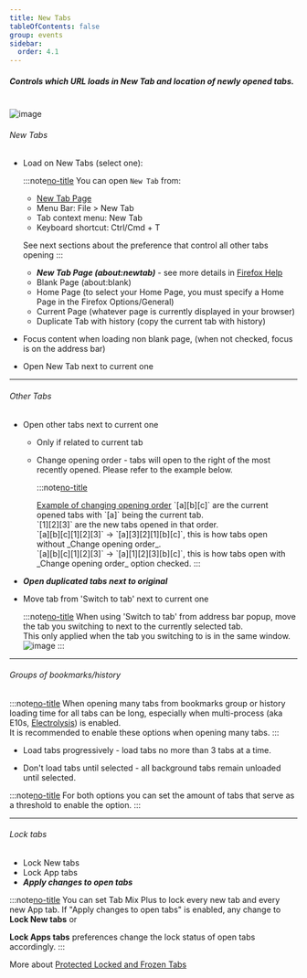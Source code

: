 ```yaml
---
title: New Tabs
tableOfContents: false
group: events
sidebar:
  order: 4.1
---
```



##### Controls which URL loads in New Tab and location of newly opened tabs.<br />

<br />

<Image class="help-img" src={eventsNewTabs} alt="image" />

###### New Tabs

- Load on New Tabs (select one):

  :::note[no-title]
  You can open `New Tab` from:

  - [New Tab Page](/help/display/display-tab-bar)
  - Menu Bar: File &gt; New Tab
  - Tab context menu: New Tab
  - Keyboard shortcut: Ctrl/Cmd + T

  See next sections about the preference that control all other tabs opening
  :::

  - **_New Tab Page (about\:newtab)_** - see more details in
    [Firefox Help](http://support.mozilla.org/en-US/kb/new-tab-page-show-hide-and-customize-top-sites)
  - Blank Page (about\:blank)
  - Home Page (to select your Home Page, you must specify a Home Page in the Firefox
    Options/General)
  - Current Page (whatever page is currently displayed in your browser)
  - Duplicate Tab with history (copy the current tab with history)

- Focus content when loading non blank page, (when not checked, focus is on the address bar)
- Open New Tab next to current one

---

###### Other Tabs

- Open other tabs next to current one

  - Only if related to current tab
  - Change opening order - tabs will open to the right of the most recently opened. Please refer to
    the example below.

    :::note[no-title]

    <span>
      <u>Example of changing opening order</u>
    </span>
    `[a][b][c]` are the current opened tabs with `[a]` being the current tab. <br /> `[1][2][3]` are
    the new tabs opened in that order. <br /> `[a][b][c][1][2][3]` -&gt; `[a][3][2][1][b][c]`, this
    is how tabs open without _Change opening order_. <br /> `[a][b][c][1][2][3]` -&gt;
    `[a][1][2][3][b][c]`, this is how tabs open with _Change opening order_ option checked. :::

- **_Open duplicated tabs next to original_**

- Move tab from 'Switch to tab' next to current one

  :::note[no-title]
  When using 'Switch to tab' from address bar popup, move the tab you switching to next to the
  currently selected tab. <br /> This only applied when the tab you switching to is in the same
  window. <Image src={switchToTab} alt="image" />
  :::

---

###### Groups of bookmarks/history

:::note[no-title]
When opening many tabs from bookmarks group or history loading time for all tabs can be long,
especially when multi-process (aka E10s, [Electrolysis](https://wiki.mozilla.org/Electrolysis)) is
enabled. <br /> It is recommended to enable these options when opening many tabs.
:::

- Load tabs progressively - load tabs no more than 3 tabs at a time.

- Don't load tabs until selected - all background tabs remain unloaded until selected.

:::note[no-title]
For both options you can set the amount of tabs that serve as a threshold to enable the option.
:::

---

###### Lock tabs

- Lock New tabs
- Lock App tabs
- **_Apply changes to open tabs_**

:::note[no-title]
You can set Tab Mix Plus to lock every new tab and every new App tab. If "Apply changes to open
tabs" is enabled, any change to <b>Lock New tabs</b> or

<b>Lock Apps tabs</b> preferences change the lock status of open tabs accordingly. :::

More about [Protected Locked and Frozen Tabs](/help/events/frozen_tabs)

[no-title]: #
